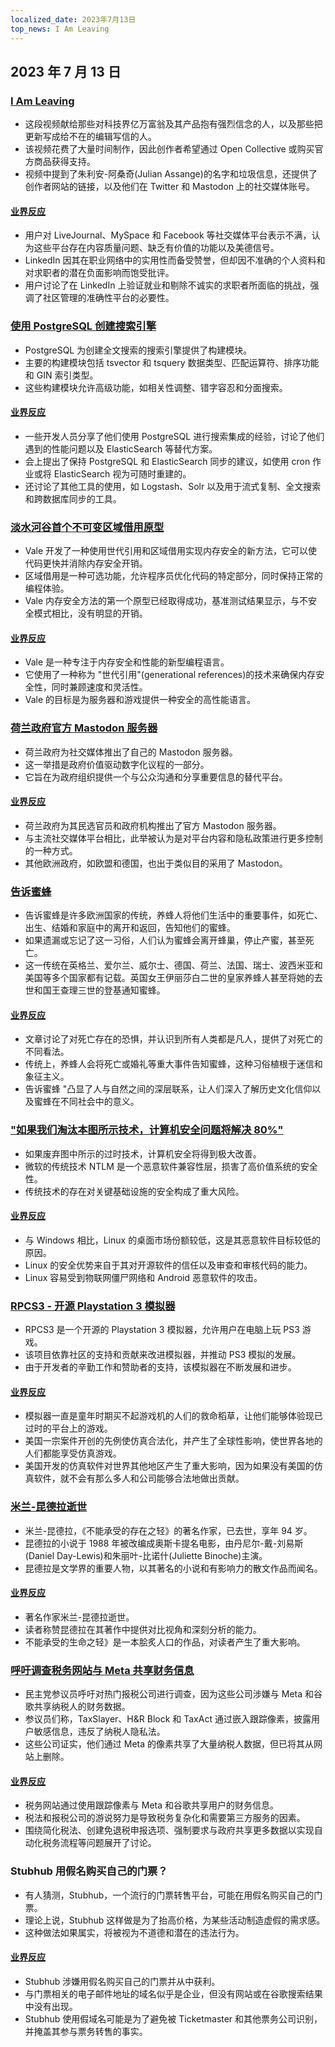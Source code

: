 ```yaml
---
localized_date: 2023年7月13日
top_news: I Am Leaving
---
```




## 2023 年 7 月 13 日

### [I Am Leaving](https://briefs.video/videos/i-am-leaving/)

- 这段视频献给那些对科技界亿万富翁及其产品抱有强烈信念的人，以及那些把更新写成给不在的编辑写信的人。
- 该视频花费了大量时间制作，因此创作者希望通过 Open Collective 或购买官方商品获得支持。
- 视频中提到了朱利安-阿桑奇(Julian Assange)的名字和垃圾信息，还提供了创作者网站的链接，以及他们在 Twitter 和 Mastodon 上的社交媒体账号。

#### [业界反应](http://news.ycombinator.com/item?id=36691867)

- 用户对 LiveJournal、MySpace 和 Facebook 等社交媒体平台表示不满，认为这些平台存在内容质量问题、缺乏有价值的功能以及美德信号。
- LinkedIn 因其在职业网络中的实用性而备受赞誉，但却因不准确的个人资料和对求职者的潜在负面影响而饱受批评。
- 用户讨论了在 LinkedIn 上验证就业和剔除不诚实的求职者所面临的挑战，强调了社区管理的准确性平台的必要性。

### [使用 PostgreSQL 创建搜索引擎](https://xata.io/blog/postgres-full-text-search-engine)

- PostgreSQL 为创建全文搜索的搜索引擎提供了构建模块。
- 主要的构建模块包括 tsvector 和 tsquery 数据类型、匹配运算符、排序功能和 GIN 索引类型。
- 这些构建模块允许高级功能，如相关性调整、错字容忍和分面搜索。

#### [业界反应](http://news.ycombinator.com/item?id=36699016)

- 一些开发人员分享了他们使用 PostgreSQL 进行搜索集成的经验，讨论了他们遇到的性能问题以及 ElasticSearch 等替代方案。
- 会上提出了保持 PostgreSQL 和 ElasticSearch 同步的建议，如使用 cron 作业或将 ElasticSearch 视为可随时重建的。
- 还讨论了其他工具的使用，如 Logstash、Solr 以及用于流式复制、全文搜索和跨数据库同步的工具。

### [淡水河谷首个不可变区域借用原型](https://verdagon.dev/blog/first-regions-prototype)

- Vale 开发了一种使用世代引用和区域借用实现内存安全的新方法，它可以使代码更快并消除内存安全开销。
- 区域借用是一种可选功能，允许程序员优化代码的特定部分，同时保持正常的编程体验。
- Vale 内存安全方法的第一个原型已经取得成功，基准测试结果显示，与不安全模式相比，没有明显的开销。

#### [业界反应](http://news.ycombinator.com/item?id=36690556)

- Vale 是一种专注于内存安全和性能的新型编程语言。
- 它使用了一种称为 "世代引用"(generational references)的技术来确保内存安全性，同时兼顾速度和灵活性。
- Vale 的目标是为服务器和游戏提供一种安全的高性能语言。

### [荷兰政府官方 Mastodon 服务器](https://social.overheid.nl/@avhuffelen/110700825255524685)

- 荷兰政府为社交媒体推出了自己的 Mastodon 服务器。
- 这一举措是政府价值驱动数字化议程的一部分。
- 它旨在为政府组织提供一个与公众沟通和分享重要信息的替代平台。

#### [业界反应](http://news.ycombinator.com/item?id=36695635)

- 荷兰政府为其民选官员和政府机构推出了官方 Mastodon 服务器。
- 与主流社交媒体平台相比，此举被认为是对平台内容和隐私政策进行更多控制的一种方式。
- 其他欧洲政府，如欧盟和德国，也出于类似目的采用了 Mastodon。

### [告诉蜜蜂](https://en.wikipedia.org/wiki/Telling_the_bees)

- 告诉蜜蜂是许多欧洲国家的传统，养蜂人将他们生活中的重要事件，如死亡、出生、结婚和家庭中的离开和返回，告知他们的蜜蜂。
- 如果遗漏或忘记了这一习俗，人们认为蜜蜂会离开蜂巢，停止产蜜，甚至死亡。
- 这一传统在英格兰、爱尔兰、威尔士、德国、荷兰、法国、瑞士、波西米亚和美国等多个国家都有记载。英国女王伊丽莎白二世的皇家养蜂人甚至将她的去世和国王查理三世的登基通知蜜蜂。

#### [业界反应](http://news.ycombinator.com/item?id=36699327)

- 文章讨论了对死亡存在的恐惧，并认识到所有人类都是凡人，提供了对死亡的不同看法。
- 传统上，养蜂人会将死亡或婚礼等重大事件告知蜜蜂，这种习俗植根于迷信和象征主义。
- 告诉蜜蜂 "凸显了人与自然之间的深层联系，让人们深入了解历史文化信仰以及蜜蜂在不同社会中的意义。

### ["如果我们淘汰本图所示技术，计算机安全问题将解决 80%"](https://twitter.com/matthew_d_green/status/1679135426806784004)

- 如果废弃图中所示的过时技术，计算机安全将得到极大改善。
- 微软的传统技术 NTLM 是一个恶意软件兼容性层，损害了高价值系统的安全性。
- 传统技术的存在对关键基础设施的安全构成了重大风险。

#### [业界反应](http://news.ycombinator.com/item?id=36696127)

- 与 Windows 相比，Linux 的桌面市场份额较低，这是其恶意软件目标较低的原因。
- Linux 的安全优势来自于其对开源软件的信任以及审查和审核代码的能力。
- Linux 容易受到物联网僵尸网络和 Android 恶意软件的攻击。

### [RPCS3 - 开源 Playstation 3 模拟器](https://rpcs3.net/)

- RPCS3 是一个开源的 Playstation 3 模拟器，允许用户在电脑上玩 PS3 游戏。
- 该项目依靠社区的支持和贡献来改进模拟器，并推动 PS3 模拟的发展。
- 由于开发者的辛勤工作和赞助者的支持，该模拟器在不断发展和进步。

#### [业界反应](http://news.ycombinator.com/item?id=36690498)

- 模拟器一直是童年时期买不起游戏机的人们的救命稻草，让他们能够体验现已过时的平台上的游戏。
- 美国一宗案件开创的先例使仿真合法化，并产生了全球性影响，使世界各地的人们都能享受仿真游戏。
- 美国开发的仿真软件对世界其他地区产生了重大影响，因为如果没有美国的仿真软件，就不会有那么多人和公司能够合法地做出贡献。

### [米兰-昆德拉逝世](https://variety.com/2023/film/global/milan-kundera-the-unbearable-lightness-of-being-dies-dead-1235667595/)

- 米兰-昆德拉，《不能承受的存在之轻》的著名作家，已去世，享年 94 岁。
- 昆德拉的小说于 1988 年被改编成奥斯卡提名电影，由丹尼尔-戴-刘易斯(Daniel Day-Lewis)和朱丽叶-比诺什(Juliette Binoche)主演。
- 昆德拉是文学界的重要人物，以其著名的小说和有影响力的散文作品而闻名。

#### [业界反应](http://news.ycombinator.com/item?id=36692962)

- 著名作家米兰-昆德拉逝世。
- 读者称赞昆德拉在其著作中提供对比视角和深刻分析的能力。
- 不能承受的生命之轻》是一本脍炙人口的作品，对读者产生了重大影响。

### [呼吁调查税务网站与 Meta 共享财务信息](https://www.theverge.com/2023/7/12/23791496/meta-google-tax-filing-warren-sanders-pixel)

- 民主党参议员呼吁对热门报税公司进行调查，因为这些公司涉嫌与 Meta 和谷歌共享纳税人的财务数据。
- 参议员们称，TaxSlayer、H&R Block 和 TaxAct 通过嵌入跟踪像素，披露用户敏感信息，违反了纳税人隐私法。
- 这些公司证实，他们通过 Meta 的像素共享了大量纳税人数据，但已将其从网站上删除。

#### [业界反应](http://news.ycombinator.com/item?id=36693994)

- 税务网站通过使用跟踪像素与 Meta 和谷歌共享用户的财务信息。
- 税法和报税公司的游说努力是导致税务复杂化和需要第三方服务的因素。
- 围绕简化税法、创建免退税申报选项、强制要求与政府共享更多数据以实现自动化税务流程等问题展开了讨论。

### Stubhub 用假名购买自己的门票？

- 有人猜测，Stubhub，一个流行的门票转售平台，可能在用假名购买自己的门票。
- 理论上说，Stubhub 这样做是为了抬高价格，为某些活动制造虚假的需求感。
- 这种做法如果属实，将被视为不道德和潜在的违法行为。

#### [业界反应](http://news.ycombinator.com/item?id=36695633)

- Stubhub 涉嫌用假名购买自己的门票并从中获利。
- 与门票相关的电子邮件地址的域名似乎是企业，但没有网站或在谷歌搜索结果中没有出现。
- Stubhub 使用假域名可能是为了避免被 Ticketmaster 和其他票务公司识别，并掩盖其参与票务转售的事实。


